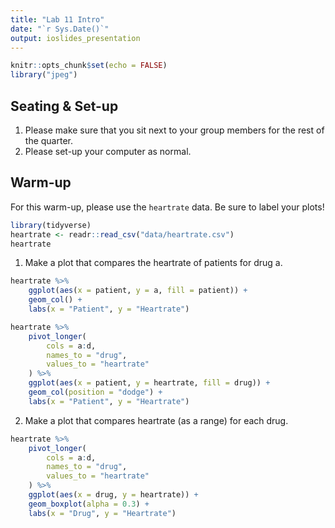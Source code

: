 ```yaml
---
title: "Lab 11 Intro"
date: "`r Sys.Date()`"
output: ioslides_presentation
---
```


```r
knitr::opts_chunk$set(echo = FALSE)
library("jpeg")
```

## Seating & Set-up
1. Please make sure that you sit next to your group members for the rest of the quarter.
2. Please set-up your computer as normal.

## Warm-up
For this warm-up, please use the `heartrate` data. Be sure to label your plots!

```r
library(tidyverse)
heartrate <- readr::read_csv("data/heartrate.csv")
heartrate
```

1. Make a plot that compares the heartrate of patients for drug a.

```r
heartrate %>%
    ggplot(aes(x = patient, y = a, fill = patient)) +
    geom_col() +
    labs(x = "Patient", y = "Heartrate")
```


```r
heartrate %>%
    pivot_longer(
        cols = a:d,
        names_to = "drug",
        values_to = "heartrate"
    ) %>%
    ggplot(aes(x = patient, y = heartrate, fill = drug)) +
    geom_col(position = "dodge") +
    labs(x = "Patient", y = "Heartrate")
```

2. Make a plot that compares heartrate (as a range) for each drug.

```r
heartrate %>%
    pivot_longer(
        cols = a:d,
        names_to = "drug",
        values_to = "heartrate"
    ) %>%
    ggplot(aes(x = drug, y = heartrate)) +
    geom_boxplot(alpha = 0.3) +
    labs(x = "Drug", y = "Heartrate")
```

